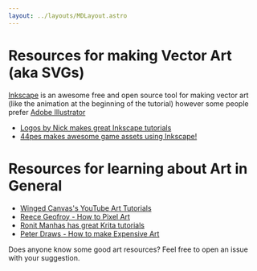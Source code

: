 ```yaml
---
layout: ../layouts/MDLayout.astro
---
```


# Resources for making Vector Art (aka SVGs)

[Inkscape](https://inkscape.org/) is an awesome free and open source tool for making vector art (like the animation at the beginning of the tutorial) however some people prefer [Adobe Illustrator](https://www.adobe.com/products/illustrator.html)

-   [Logos by Nick makes great Inkscape tutorials](https://www.youtube.com/c/LogosByNick)
-   [44pes makes awesome game assets using Inkscape!](https://www.youtube.com/c/44pesGames/featured)

# Resources for learning about Art in General

-   [Winged Canvas's YouTube Art Tutorials](https://www.youtube.com/c/Wingedcanvas/videos)
-   [Reece Geofroy - How to Pixel Art](https://www.youtube.com/watch?v=0I_OZ4qQJfY)
-   [Ronit Manhas has great Krita tutorials](https://www.youtube.com/c/RonitManhas/videos)
-   [Peter Draws - How to make Expensive Art](https://www.youtube.com/watch?v=2_4WmdLnGEk)

Does anyone know some good art resources? Feel free to open an issue with your suggestion.
